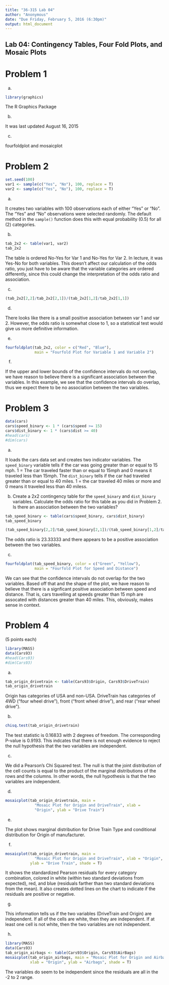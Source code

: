 ```yaml
---
title: "36-315 Lab 04"
author: "Anonymous"
date: "Due Friday, February 5, 2016 (6:30pm)"
output: html_document
---
```


##  Lab 04:  Contingency Tables, Four Fold Plots, and Mosaic Plots


#  Problem 1
 

a. 

```r
library(graphics)
```

The R Graphics Package

b.  

It was last updated August 16, 2015

c.

fourfoldplot and mosaicplot

#  Problem 2



```r
set.seed(100)
var1 <- sample(c("Yes", "No"), 100, replace = T)
var2 <- sample(c("Yes", "No"), 100, replace = T)
```

a. 

It creates two variables with 100 observations each of either "Yes" or "No". The "Yes" and "No" observations were selected randomly.  The default method in the `sample()` function does this with equal probability (0.5) for all (2) categories.

b.

```r
tab_2x2 <- table(var1, var2)
tab_2x2
```
The table is ordered No-Yes for Var 1 and No-Yes for Var 2. In lecture, it was Yes-No for both variables. This doesn't affect our calculation of the odds ratio, you just have to be aware that the variable categories are ordered differently, since this could change the interpretation of the odds ratio and association.


c. 

```r
(tab_2x2[2,2]/tab_2x2[2,1])/(tab_2x2[1,2]/tab_2x2[1,1])
```

d. 

There looks like there is a small positive association between var 1 and var 2. However, the odds ratio is somewhat close to 1, so a statistical test would give us more definitive information.

e. 

```r
fourfoldplot(tab_2x2, color = c("Red", "Blue"), 
             main = "Fourfold Plot for Variable 1 and Variable 2")
```

f.

If the upper and lower bounds of the confidence intervals do not overlap, we have reason to believe there is a significant association between the variables. In this example, we see that the confidence intervals do overlap, thus we expect there to be no association between the two variables.


#  Problem 3


```r
data(cars)
cars$speed_binary <- 1 * (cars$speed >= 15)
cars$dist_binary <- 1 * (cars$dist >= 40)
#head(cars)
#dim(cars)
```

a.

It loads the cars data set and creates two indicator variables. The `speed_binary` variable tells if the car was going greater than or equal to 15 mph. 1 = The car traveled faster than or equal to 15mph and 0 means it traveled less than 15mph. The `dist_binary` tells if the car had traveled greater than or equal to 40 miles. 1 = the car traveled 40 miles or more and 0 means it traveled less than 40 miless.

b.  Create a 2x2 contingency table for the `speed_binary` and `dist_binary` variables.  Calculate the odds ratio for this table as you did in Problem 2.  Is there an association between the two variables?

```r
tab_speed_binary <- table(cars$speed_binary, cars$dist_binary)
tab_speed_binary

(tab_speed_binary[2,2]/tab_speed_binary[2,1])/(tab_speed_binary[1,2]/tab_speed_binary[1,1])
```

The odds ratio is 23.33333 and there appears to be a positive association between the two variables.

c.  

```r
fourfoldplot(tab_speed_binary, color = c("Green", "Yellow"),
             main = "Fourfold Plot for Speed and Distance")
```

We can see that the confidence intervals do not overlap for the two variables. Based off that and the shape of the plot, we have reason to believe that there is a signficant positive association between speed and distance.  That is, cars travelling at speeds greater than 15 mph are assocated with distances greater than 40 miles.  This, obviously, makes sense in context. 

#  Problem 4

(5 points each)


```r
library(MASS)
data(Cars93)
#head(Cars93)
#dim(Cars93)
```


a.  

```r
tab_origin_drivetrain <- table(Cars93$Origin, Cars93$DriveTrain)
tab_origin_drivetrain
```

Origin has categories of USA and non-USA. DriveTrain has categories of 4WD ("four wheel drive"), front ("front wheel drive"), and rear ("rear wheel drive").

b.  

```r
chisq.test(tab_origin_drivetrain)
```

The test statistic is 0.16833 with 2 degrees of freedom.  The corresponding P-value is 0.9193.  This indcates that there is not enough evidence to reject the null hypothesis that the two variables are independent.


c.   

We did a Pearson's Chi Squared test. The null is that the joint distribution of the cell counts is equal to the product of the marginal distributions of the rows and the columns.  In other words, the null hypothesis is that the two variables are independent.

d.  

```r
mosaicplot(tab_origin_drivetrain, main = 
             "Mosaic Plot for Origin and DriveTrain", xlab = 
             "Origin", ylab = "Drive Train")
```

e.

The plot shows marginal distribution for Drive Train Type and conditional distribution for Origin of manufacturer.

f. 

```r
mosaicplot(tab_origin_drivetrain, main = 
             "Mosaic Plot for Origin and DriveTrain", xlab = "Origin", 
           ylab = "Drive Train", shade = T)
```

It shows the standardized Pearson residuals for every category combination, colored in white (within two standard deviations from expected), red, and blue (residuals farther than two standard deviations from the mean).  It also creates dotted lines on the chart to indicate if the residuals are positive or negative.

g.

This information tells us if the two variables (DriveTrain and Origin) are independent.  If all of the cells are white, then they are independent.  If at least one cell is not white, then the two variables are not independent.

h.

```r
library(MASS)
data(Cars93)
tab_origin_airbags <- table(Cars93$Origin, Cars93$AirBags)
mosaicplot(tab_origin_airbags, main = "Mosaic Plot for Origin and Airbags", 
           xlab = "Origin", ylab = "Airbags", shade = T)
```

The variables do seem to be independent since the residuals are all in the -2 to 2 range. 


